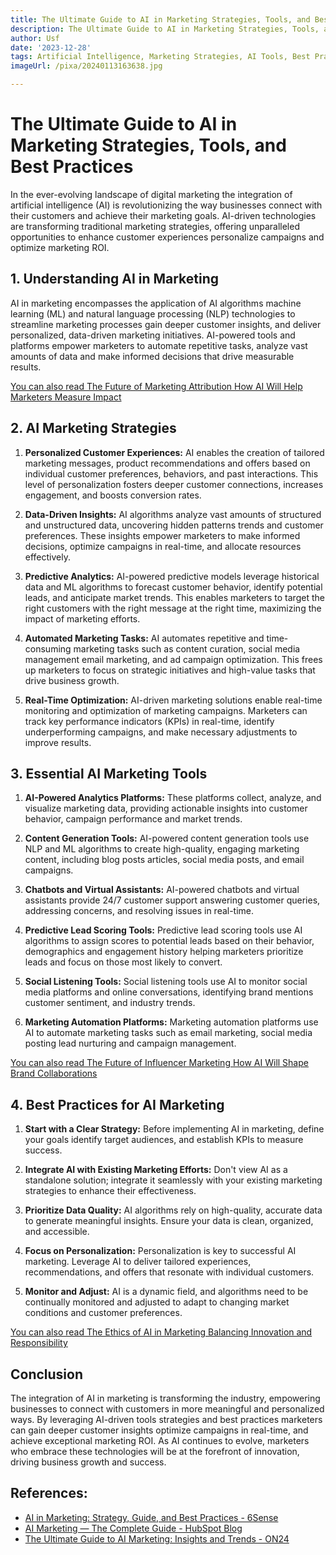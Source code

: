 ```yaml
---
title: The Ultimate Guide to AI in Marketing Strategies, Tools, and Best Practices
description: The Ultimate Guide to AI in Marketing Strategies, Tools, and Best Practices
author: Usf
date: '2023-12-28'
tags: Artificial Intelligence, Marketing Strategies, AI Tools, Best Practices
imageUrl: /pixa/20240113163638.jpg

---
```

# The Ultimate  Guide to AI  in Marketing  Strategies, Tools, and Best Practices

In the ever-evolving landscape of digital marketing the integration  of artificial intelligence (AI) is revolutionizing the way businesses connect with their customers and achieve their marketing goals. AI-driven technologies are transforming traditional  marketing  strategies, offering unparalleled opportunities to enhance customer experiences personalize campaigns and optimize  marketing ROI.

## 1. Understanding AI in  Marketing

AI in marketing encompasses the application of AI algorithms machine learning (ML) and natural language processing (NLP) technologies to streamline marketing processes gain deeper customer insights, and deliver personalized, data-driven marketing initiatives. AI-powered  tools and platforms empower marketers to automate repetitive tasks, analyze vast amounts of data and make informed decisions  that drive measurable results.

[You can also read The Future of Marketing Attribution How AI Will Help Marketers Measure Impact](The%20Future%20of%20Marketing%20Attribution%20How%20AI%20Will%20Help%20Marketers%20Measure%20Impact)


## 2. AI Marketing Strategies

1. **Personalized Customer Experiences:** AI enables the creation of tailored marketing messages, product recommendations and offers based on individual  customer preferences, behaviors,  and past interactions. This level of personalization  fosters deeper customer connections, increases engagement, and boosts conversion rates.

2. **Data-Driven Insights:** AI  algorithms analyze vast amounts of  structured and unstructured data, uncovering hidden patterns trends  and  customer preferences. These insights empower marketers to make informed decisions, optimize campaigns in real-time, and allocate resources effectively.

3. **Predictive Analytics:** AI-powered predictive models leverage historical data  and ML  algorithms to forecast customer behavior, identify potential leads,  and anticipate market  trends. This  enables marketers to target the right customers with the right message at the right time, maximizing the impact of  marketing efforts.

4. **Automated Marketing Tasks:** AI automates repetitive and time-consuming marketing tasks such as content curation, social media management email marketing, and ad campaign optimization. This frees up marketers to focus on  strategic initiatives and high-value tasks that drive business growth.

5.  **Real-Time Optimization:** AI-driven marketing solutions enable real-time monitoring and optimization of marketing campaigns. Marketers can track key performance  indicators (KPIs) in real-time, identify underperforming  campaigns,  and make necessary adjustments to improve results.

## 3. Essential  AI Marketing Tools

1.  **AI-Powered Analytics Platforms:** These  platforms collect, analyze,  and visualize marketing  data, providing actionable insights into customer  behavior, campaign performance  and market  trends.

2. **Content Generation Tools:** AI-powered content generation tools use NLP and ML algorithms to create high-quality, engaging  marketing content, including blog  posts articles, social media posts, and email campaigns.

3.  **Chatbots and Virtual Assistants:** AI-powered chatbots and virtual assistants provide 24/7 customer support answering customer queries, addressing concerns, and resolving issues in real-time.

4. **Predictive  Lead  Scoring Tools:** Predictive lead  scoring tools use AI algorithms to assign scores to potential leads based on their behavior, demographics and engagement history helping marketers prioritize leads and focus on those most likely to convert.

5. **Social Listening Tools:** Social listening tools use AI to monitor social media platforms and online  conversations,  identifying brand mentions customer sentiment, and industry trends.

6. **Marketing Automation Platforms:** Marketing automation  platforms use AI to automate marketing  tasks such as email marketing, social  media posting lead nurturing and campaign management.

[You  can also read The Future of Influencer Marketing How AI Will Shape Brand Collaborations](The%20Future%20of%20Influencer%20Marketing%20How%20AI%20Will%20Shape%20Brand%20Collaborations)


## 4. Best  Practices for AI Marketing

1. **Start with a Clear Strategy:**  Before implementing AI in marketing, define your goals identify target audiences,  and establish KPIs to measure success.

2. **Integrate  AI with Existing Marketing Efforts:** Don't view AI as a standalone solution; integrate  it seamlessly with your existing  marketing strategies to enhance their  effectiveness.

3. **Prioritize Data  Quality:** AI algorithms rely on high-quality, accurate data to generate meaningful insights. Ensure your data is clean,  organized, and accessible.

4. **Focus on Personalization:** Personalization is key to successful AI marketing. Leverage AI to  deliver tailored experiences,  recommendations, and offers that resonate with  individual customers.

5. **Monitor and Adjust:** AI is  a dynamic  field, and algorithms need to be continually monitored and adjusted to adapt to changing market conditions and customer preferences.

[You can also read The Ethics of AI in  Marketing Balancing Innovation and Responsibility](The%20Ethics%20of%20AI%20in%20Marketing%20Balancing%20Innovation%20and%20Responsibility)


## Conclusion

The integration of AI in marketing is  transforming the industry, empowering businesses to connect with customers in more meaningful and personalized ways. By leveraging AI-driven  tools strategies and best practices marketers can gain  deeper customer  insights optimize campaigns in real-time, and achieve exceptional marketing ROI. As AI  continues  to evolve, marketers who embrace  these technologies will be at the forefront of innovation, driving business growth and success.

## References:
- [AI in Marketing: Strategy, Guide, and Best Practices - 6Sense](https://6sense.com/platform/ai-marketing/guide/)
- [AI Marketing — The Complete Guide - HubSpot Blog](https://blog.hubspot.com/marketing/ai-marketing)
- [The Ultimate Guide to AI Marketing: Insights and Trends - ON24](https://www.on24.com/resources/guide-to-ai-marketing/)
